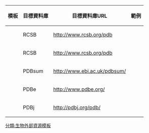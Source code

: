{| class="wikitable"
|-
! 模板
! 目標資料庫
! 目標資料庫URL
! 範例
|-
| {{tl|PDB}}
| RCSB
| http://www.rcsb.org/pdb
| {{PDB|2axt}}
|-
| {{tl|PDB2}}
| RCSB
| http://www.rcsb.org/pdb
| {{PDB2|2axt}}
|-
| {{tl|PDB3}}
| PDBsum
| http://www.ebi.ac.uk/pdbsum/
| {{PDB3|2axt}}
|-
| {{tl|PDBe}}
| PDBe 
| http://www.pdbe.org/
| {{PDBe|2axt}}
|-
| {{tl|PDBj}}
| PDBj 
| http://pdbj.org/pdb/
| {{PDBj|2axt}}
|}<noinclude>
[[分類:生物外部資源模板]]
</noinclude>